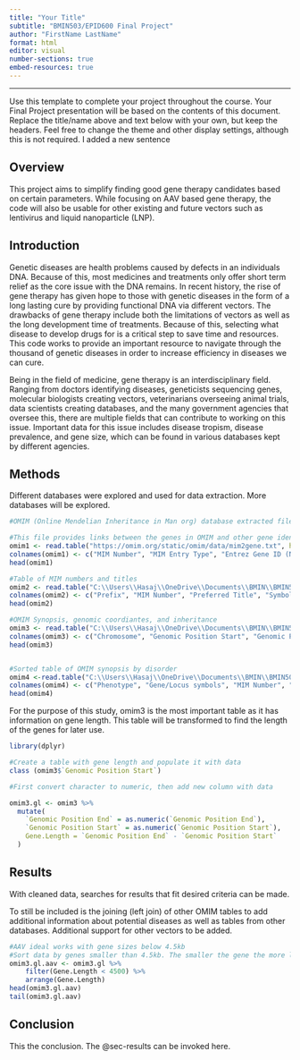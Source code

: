 ```yaml
---
title: "Your Title"
subtitle: "BMIN503/EPID600 Final Project"
author: "FirstName LastName"
format: html
editor: visual
number-sections: true
embed-resources: true
---
```


------------------------------------------------------------------------

Use this template to complete your project throughout the course. Your Final Project presentation will be based on the contents of this document. Replace the title/name above and text below with your own, but keep the headers. Feel free to change the theme and other display settings, although this is not required. I added a new sentence

## Overview {#sec-overview}

This project aims to simplify finding good gene therapy candidates based on certain parameters. While focusing on AAV based gene therapy, the code will also be usable for other existing and future vectors such as lentivirus and liquid nanoparticle (LNP).

## Introduction {#sec-introduction}

Genetic diseases are health problems caused by defects in an individuals DNA. Because of this, most medicines and treatments only offer short term relief as the core issue with the DNA remains. In recent history, the rise of gene therapy has given hope to those with genetic diseases in the form of a long lasting cure by providing functional DNA via different vectors. The drawbacks of gene therapy include both the limitations of vectors as well as the long development time of treatments. Because of this, selecting what disease to develop drugs for is a critical step to save time and resources. This code works to provide an important resource to navigate through the thousand of genetic diseases in order to increase efficiency in diseases we can cure.

Being in the field of medicine, gene therapy is an interdisciplinary field. Ranging from doctors identifying diseases, geneticists sequencing genes, molecular biologists creating vectors, veterinarians overseeing animal trials, data scientists creating databases, and the many government agencies that oversee this, there are multiple fields that can contribute to working on this issue. Important data for this issue includes disease tropism, disease prevalence, and gene size, which can be found in various databases kept by different agencies.

## Methods {#sec-methods}

Different databases were explored and used for data extraction. More databases will be explored.

```r
#OMIM (Online Mendelian Inheritance in Man org) database extracted files

#This file provides links between the genes in OMIM and other gene identifiers
omim1 <- read.table("https://omim.org/static/omim/data/mim2gene.txt", header = FALSE, sep = "\t")
colnames(omim1) <- c("MIM Number", "MIM Entry Type", "Entrez Gene ID (NCBI)", "Approved Gene Symbol (HGNC)", "Ensembl Gene ID (Ensembl)")
head(omim1)

#Table of MIM numbers and titles
omim2 <- read.table("C:\\Users\\Hasaj\\OneDrive\\Documents\\BMIN\\BMIN503\\BMIN503_Final_Project\\omim2.txt", header = FALSE, fill =TRUE, sep = "\t")
colnames(omim2) <- c("Prefix", "MIM Number", "Preferred Title", "Symbols", "Notes")
head(omim2)

#OMIM Synopsis, genomic coordiantes, and inheritance
omim3 <- read.table("C:\\Users\\Hasaj\\OneDrive\\Documents\\BMIN\\BMIN503\\BMIN503_Final_Project\\omim3.txt", header = FALSE, fill= TRUE, sep = "\t")
colnames(omim3) <- c("Chromosome", "Genomic Position Start", "Genomic Position End", "Cyto Location", "Computed Cyto Location", "MIM Number", "Gene/Locus and Related Symbols", "Gene Name", "Approved Gene Symbol", "Entrez Gene ID", "Ensembl Gene ID",  "Comments", "Phenotypes", "Mouse Gene Symbol/ID")
head(omim3)


#Sorted table of OMIM synopsis by disorder
omim4 <-read.table("C:\\Users\\Hasaj\\OneDrive\\Documents\\BMIN\\BMIN503\\BMIN503_Final_Project\\omim4.txt", header = FALSE, fill= TRUE, sep = "\t")
colnames(omim4) <- c("Phenotype", "Gene/Locus symbols", "MIM Number", "Cyto Location")
head(omim4)


```

For the purpose of this study, omim3 is the most important table as it has information on gene length. This table will be transformed to find the length of the genes for later use.

```r
library(dplyr)

#Create a table with gene length and populate it with data
class (omim3$`Genomic Position Start`)

#First convert character to numeric, then add new column with data

omim3.gl <- omim3 %>%
  mutate(
    `Genomic Position End` = as.numeric(`Genomic Position End`),
    `Genomic Position Start` = as.numeric(`Genomic Position Start`),
    Gene.Length = `Genomic Position End` - `Genomic Position Start`
  )


```

## Results {#sec-results}

With cleaned data, searches for results that fit desired criteria can be made.

To still be included is the joining (left join) of other OMIM tables to add additional information about potential diseases as well as tables from other databases. Additional support for other vectors to be added.

```r

#AAV ideal works with gene sizes below 4.5kb
#Sort data by genes smaller than 4.5kb. The smaller the gene the more likely successful transduction happens, so sorting by size is helpful
omim3.gl.aav <- omim3.gl %>%
    filter(Gene.Length < 4500) %>%
    arrange(Gene.Length)
head(omim3.gl.aav)
tail(omim3.gl.aav)


```

## Conclusion

This the conclusion. The @sec-results can be invoked here.
